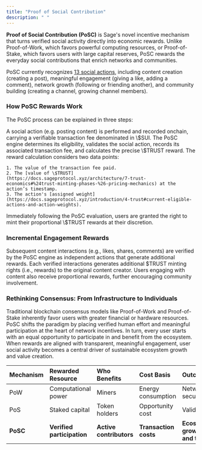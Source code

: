 ```yaml
---
title: "Proof of Social Contribution"
description: " "
---
```


**Proof of Social Contribution (PoSC)** is Sage's novel incentive mechanism that turns verified social activity directly into economic rewards. Unlike Proof-of-Work, which favors powerful computing resources, or Proof-of-Stake, which favors users with large capital reserves, PoSC rewards the everyday social contributions that enrich networks and communities.

PoSC currently recognizes [13 social actions](https://docs.sageprotocol.xyz/architecture/7-trust-economics#current-eligible-actions-and-action-weights), including content creation (creating a post), meaningful engagement (giving a like, adding a comment), network growth (following or friending another), and community building (creating a channel, growing channel members).

### How PoSC Rewards Work

The PoSC process can be explained in three steps:

<Steps>
  <Step title="User Action (Onchain)" iconType="solid">
    A social action (e.g. posting content) is performed and recorded onchain, carrying a verifiable transaction fee denominated in \$SUI.
  </Step>
  <Step title="Reward Calculation (PoSC Evaluation)">
    The PoSC engine determines its eligibility, validates the social action, records its associated transaction fee, and calculates the precise \$TRUST reward. The reward calculation considers two data points:

    1. The value of the transaction fee paid.
    2. The [value of \$TRUST](https://docs.sageprotocol.xyz/architecture/7-trust-economics#%24trust-minting-phases-%26-pricing-mechanics) at the action’s timestamp.
    3. The action's [assigned weight](https://docs.sageprotocol.xyz/introduction/4-trust#current-eligible-actions-and-action-weights).
  </Step>
  <Step title="Reward Minting">
    Immediately following the PoSC evaluation, users are granted the right to mint their proportional \$TRUST rewards at their discretion.
  </Step>
</Steps>

### **Incremental Engagement Rewards**

Subsequent content interactions (e.g., likes, shares, comments) are verified by the PoSC engine as independent actions that generate additional rewards. Each verified interactions generates additional \$TRUST minting rights (i.e., rewards) to the original content creator. Users engaging with content also receive proportional rewards, further encouraging community involvement.

### Rethinking Consensus: From Infrastructure to Individuals

Traditional blockchain consensus models like Proof-of-Work and Proof-of-Stake inherently favor users with greater financial or hardware resources. PoSC shifts the paradigm by placing verified human effort and meaningful participation at the heart of network incentives. In turn, every user starts with an equal opportunity to participate in and benefit from the ecosystem. When rewards are aligned with transparent, meaningful engagement, user social activity becomes a central driver of sustainable ecosystem growth and value creation.

| Mechanism | Rewarded Resource          | Who Benefits            | Cost Basis            | Outcome                        |
| :-------- | :------------------------- | :---------------------- | :-------------------- | :----------------------------- |
| PoW       | Computational power        | Miners                  | Energy consumption    | Network security               |
| PoS       | Staked capital             | Token holders           | Opportunity cost      | Validation                     |
| **PoSC**  | **Verified participation** | **Active contributors** | **Transaction costs** | **Ecosystem growth and trust** |